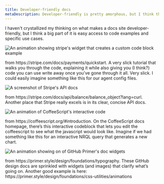 ```yaml
---
title: Developer-friendly docs
metaDescription: Developer-friendly is pretty amorphous, but I think there are things we can do to make our docs align to that.
---
```







I haven't crystallized my thinking on what makes a docs site developer-friendly, but I think a big part of it is easy access to code examples and specific use cases.

<img
    title="Practical tools fore code creation are definitely developer-friendly"
    alt="An animation showing stripe's widget that creates a custom code block example"
    src={styleguideStripeTutorialAnimation}
/>

<figcaption>
    from https://stripe.com/docs/payments/quickstart. A very slick tutorial that walks you through the code, explaining it while also giving you (I think?) code you can use write away once you’ve gone through it all. Very slick. I could easily imagine something like this for our agent config files.
</figcaption>

<img
    title="Clear, concise, readable API docs are developer friendly"
    alt="A screenshot of Stripe's API docs"
    src={styleguideStripeApiDoc}
/>

<figcaption>
    from https://stripe.com/docs/api/balance/balance_object?lang=curl. Another place that Stripe really excels is in its clear, concise API docs. 
</figcaption>

<img
    title="Editable code is developer friendly"
    alt="An animation of CoffeeScript's interactive code"
    src={styleguideCoffeescriptInteractiveCode}
/>

<figcaption>
    from https://coffeescript.org/#introduction. On the CoffeeScript docs homepage, there’s this interactive codeblock that lets you edit the coffeescript to see what the javascript would look like. Imagine if we had something like this for an interactive NRQL query that generates a new chart.
</figcaption>

<img
    title="If a picture is worth a thousand words, interactive widgets are probably worth ten thousand"
    alt="An animation showing on of GitHub Primer's doc widgets"
    src={styleguideGithubPrimerWidget}
/>

<figcaption>
    from https://primer.style/design/foundations/typography. These GitHub design docs are sprinkled with widgets (and images) that clarify what’s going on. Another good example is here: https://primer.style/design/foundations/css-utilities/animations 
</figcaption>